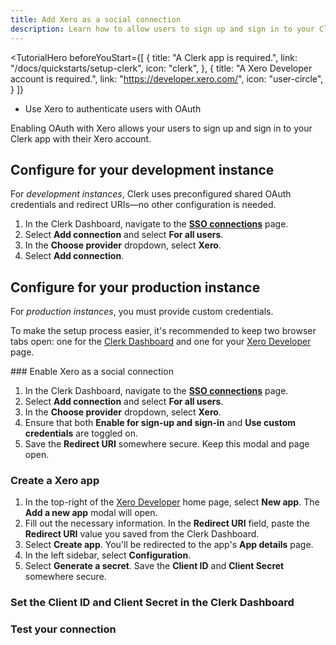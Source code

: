 ```yaml
---
title: Add Xero as a social connection
description: Learn how to allow users to sign up and sign in to your Clerk app with their Xero account using OAuth.
---
```


<TutorialHero
  beforeYouStart={[
    {
      title: "A Clerk app is required.",
      link: "/docs/quickstarts/setup-clerk",
      icon: "clerk",
    },
    {
      title: "A Xero Developer account is required.",
      link: "https://developer.xero.com/",
      icon: "user-circle",
    }
  ]}
>
  - Use Xero to authenticate users with OAuth
</TutorialHero>

Enabling OAuth with Xero allows your users to sign up and sign in to your Clerk app with their Xero account.

## Configure for your development instance

For _development instances_, Clerk uses preconfigured shared OAuth credentials and redirect URIs—no other configuration is needed.

1. In the Clerk Dashboard, navigate to the [**SSO connections**](https://dashboard.clerk.com/last-active?path=user-authentication/sso-connections) page.
1. Select **Add connection** and select **For all users**.
1. In the **Choose provider** dropdown, select **Xero**.
1. Select **Add connection**.

## Configure for your production instance

For _production instances_, you must provide custom credentials.

To make the setup process easier, it's recommended to keep two browser tabs open: one for the [Clerk Dashboard](https://dashboard.clerk.com/last-active?path=user-authentication/sso-connections) and one for your [Xero Developer](https://developer.xero.com) page.

<Steps>
  ### Enable Xero as a social connection

  1. In the Clerk Dashboard, navigate to the [**SSO connections**](https://dashboard.clerk.com/last-active?path=user-authentication/sso-connections) page.
  1. Select **Add connection** and select **For all users**.
  1. In the **Choose provider** dropdown, select **Xero**.
  1. Ensure that both **Enable for sign-up and sign-in** and **Use custom credentials** are toggled on.
  1. Save the **Redirect URI** somewhere secure. Keep this modal and page open.

  ### Create a Xero app

  1. In the top-right of the [Xero Developer](https://developer.xero.com/app/manage/) home page, select **New app**. The **Add a new app** modal will open.
  1. Fill out the necessary information. In the **Redirect URI** field, paste the **Redirect URI** value you saved from the Clerk Dashboard.
  1. Select **Create app**. You'll be redirected to the app's **App details** page.
  1. In the left sidebar, select **Configuration**.
  1. Select **Generate a secret**. Save the **Client ID** and **Client Secret** somewhere secure.

  ### Set the Client ID and Client Secret in the Clerk Dashboard

  <Include src="_partials/authentication/set-client-id-and-client-secret" />

  ### Test your connection

  <Include src="_partials/authentication/test-your-connection" />
</Steps>
